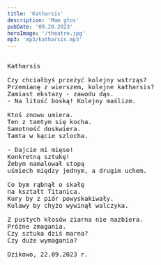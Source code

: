 ```yaml
---
title: 'Katharsis'
description: 'Mam głos'
pubDate: '09.28.2023'
heroImage: '/theatre.jpg'
mp3: 'mp3/katharsis.mp3'
---
```

<pre>

Katharsis

Czy chciałbyś przeżyć kolejny wstrząs?
Przemianę z wierszem, kolejne katharsis?
Zamiast ekstazy - zawodu dąs.
- Na litość boską! Kolejny maślizm.

Ktoś znowu umiera.
Ten z tamtym się kocha.
Samotność doskwiera.
Tamta w kącie szlocha.

- Dajcie mi mięso!
Konkretną sztukę!
Żebym namalował stopą
uśmiech między jednym, a drugim uchem.

Co bym rąbnął o skałę 
na kształt Titanica.
Kury by z piór powyskakiwały.
Kulawy by chyżo wywinął walczyka.

Z pustych kłosów ziarna nie nazbiera.
Próżne zmagania.
Czy sztuka dziś marna?
Czy duże wymagania?

Dzikowo, 22.09.2023 r.

</pre>
